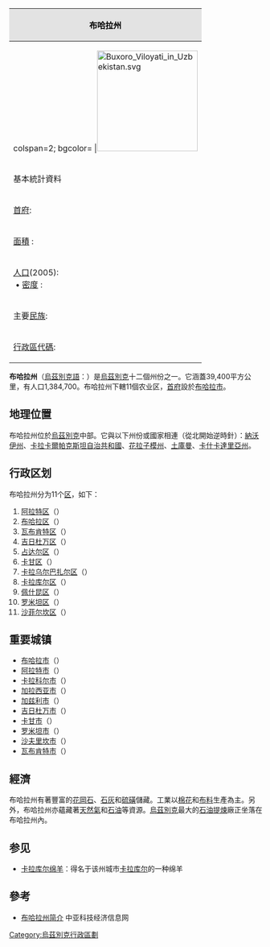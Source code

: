 {| class="toccolours" cellpadding="2" style="float: right; margin-left: 2em; width: 275px; font-size: 100%;" cellspacing="5" background=#E3E3E3 
! colspan="2" style="background:#E3E3E3; color:#000000; text-align:center; font-size: 100%;" |布哈拉州<br />{{lang|uz|Buxoro viloyati}}
|- align="center"
! colspan=2; bgcolor= |[[File:Buxoro_Viloyati_in_Uzbekistan.svg|200px]]
|- align="center" bgcolor="#e3e3e3"
! colspan=2 | 基本統計資料
|- bgcolor="#FFFFFF"
| [[首府|首府]]: || [[布哈拉|布哈拉市]]
|- bgcolor="#FFFFFF"
| [[面積|面積]] : || 39,400 [[平方公里|平方公里]]
|- bgcolor="#FFFFFF"
| [[人口|人口]](2005):<br /> • [[人口密度|密度]] : || 1,384,700人<br /> • 每[[平方公里|平方公里]]35人; 
|- bgcolor="#FFFFFF"
| 主要[[民族|民族]]: || 
|- bgcolor="#FFFFFF"
| [[ISO_3166-2|行政區代碼]]: || UZ-BU
|}

'''布哈拉州'''（[[烏茲別克語|烏茲別克語]]：{{lang|uz|Buxoro viloyati}}）是[[烏茲別克|烏茲別克]]十二個州份之一。它涵蓋39,400平方公里，有人口1,384,700。布哈拉州下轄11個农业区，[[首府|首府]]設於[[布哈拉|布哈拉市]]。

== 地理位置 ==
布哈拉州位於[[烏茲別克|烏茲別克]]中部。它與以下州份或國家相連（從北開始逆時針）：[[納沃伊州|納沃伊州]]、[[卡拉卡爾帕克斯坦自治共和國|卡拉卡爾帕克斯坦自治共和國]]、[[花拉子模州|花拉子模州]]、[[土庫曼|土庫曼]]、[[卡什卡達里亞州|卡什卡達里亞州]]。<!--公路全長2,000公里，另外[[鐵路|鐵路]]300公里。-->

== 行政区划 ==
布哈拉州分为11个[[行政区|区]]，如下：
# [[阿拉特区|阿拉特区]]（{{lang|uz|Olot}}）
# [[布哈拉区|布哈拉区]]（{{lang|uz|Buxoro}}）
# [[瓦布肯特区|瓦布肯特区]]（{{lang|uz|Vobkent}}）
# [[吉日杜万区|吉日杜万区]]（{{lang|uz|Gijduvon}}）
# [[占达尔区|占达尔区]]（{{lang|uz|Jondor}}）
# [[卡甘区|卡甘区]]（{{lang|uz|Kogon}}）
# [[卡拉乌尔巴扎尔区|卡拉乌尔巴扎尔区]]（{{lang|uz|Korovulbozor}}）
# [[卡拉库尔区|卡拉库尔区]]（{{lang|uz|Korakul}}）
# [[佩什昆区|佩什昆区]]（{{lang|uz|Peshku}}）
# [[罗米坦区|罗米坦区]]（{{lang|uz|Romiton}}）
# [[沙菲尔坎区|沙菲尔坎区]]（{{lang|uz|Sbofirkon}}）

== 重要城镇 ==
* [[布哈拉|布哈拉市]]（{{lang|uz|Buxoro shahri}}）
* [[阿拉特|阿拉特市]]（{{lang|uz|Alat}}）
* [[卡拉科尔|卡拉科尔市]]（{{lang|uz|Karakol}}）
* [[加拉西亚|加拉西亚市]]（{{lang|uz|Galasiya}}）
* [[加兹利|加兹利市]]（{{lang|uz|Gazly}}）
* [[吉日杜万|吉日杜万市]]（{{lang|uz|Gidjduvan}}）
* [[卡甘|卡甘市]]（{{lang|uz|Kagan}}）
* [[罗米坦|罗米坦市]]（{{lang|uz|Romitan}}）
* [[沙夫里坎|沙夫里坎市]]（{{lang|uz|Shavirkan}}）
* [[瓦布肯特|瓦布肯特市]]（{{lang|uz|Vabkent}}）

== 經濟 ==
布哈拉州有著豐富的[[花岡石|花岡石]]、[[石灰|石灰]]和[[硫磺|硫磺]]儲藏。工業以[[棉花|棉花]]和[[布料|布料]]生產為主。另外，布哈拉州亦蘊藏著[[天然氣|天然氣]]和[[石油|石油]]等資源。[[烏茲別克|烏茲別克]]最大的[[石油提煉|石油提煉]]廠正坐落在布哈拉州內。

== 参见 ==
* [[卡拉库尔绵羊|卡拉库尔绵羊]]：得名于该州城市[[卡拉庫爾_(烏茲別克)|卡拉库尔]]的一种绵羊

== 參考 ==
* [https://web.archive.org/web/20070929060417/http://www.zy.gov.cn/news.asp?newsid=11147 布哈拉州简介] 中亚科技经济信息网

{{Uzbekistan Province}}

[[Category:烏茲別克行政區劃|Category:烏茲別克行政區劃]]